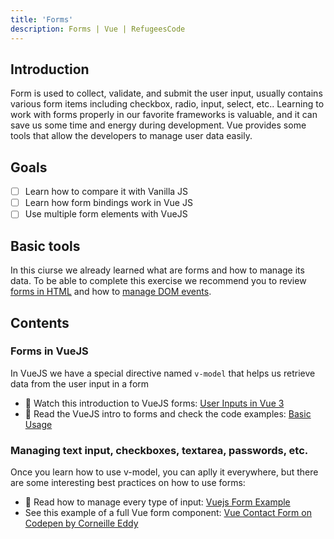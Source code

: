 ```yaml
---
title: 'Forms'
description: Forms | Vue | RefugeesCode
---
```


## Introduction

Form is used to collect, validate, and submit the user input, usually contains various form items including checkbox, radio, input, select, etc.. Learning to work with forms properly in our favorite frameworks is valuable, and it can save us some time and energy during development. Vue provides some tools that allow the developers to manage user data easily.

## Goals

- [ ]  Learn how to compare it with Vanilla JS
- [ ]  Learn how form bindings work in Vue JS
- [ ]  Use multiple form elements with VueJS

## Basic tools

In this ciurse we already learned what are forms and how to manage its data. To be able to complete this exercise we recommend you to review [forms in HTML](https://refugees-code-material.netlify.app/html/contents#04-html-forms) and how to [manage DOM events](https://refugees-code-material.netlify.app/basic-js/contents#04-events-and-the-dom).

## Contents

### Forms in VueJS

In VueJS we have a special directive named `v-model` that helps us retrieve data from the user input in a form

- 🎥 Watch this introduction to VueJS forms: [User Inputs in Vue 3](https://vueschool.io/lessons/user-inputs-vue-devtools-in-vue-3?friend=vuejs)
- 📄 Read the VueJS intro to forms and check the code examples: [Basic Usage](https://v3.vuejs.org/guide/forms.html#basic-usage)


### Managing text input, checkboxes, textarea, passwords, etc.

Once you learn how to use v-model, you can aplly it everywhere, but there are some interesting best practices on how to use forms:

- 📄 Read how to manage every type of input: [Vuejs Form Example](https://vegibit.com/vuejs-form-example/)
- See this example of a full Vue form component: [Vue Contact Form on Codepen by Corneille Eddy](https://codepen.io/CorneilleEddy/pen/eYNBEvp)

